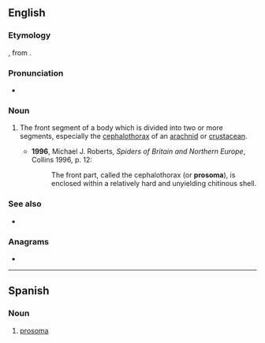 ==English==
{{wikipedia}}

===Etymology===
{{root|en|ine-pro|*per-|*tewh₂-}}
{{prefix|en|pro|t1=front|soma|t2=body}}, from {{uder|en|grc|σῶμα||body}}.

===Pronunciation===
* {{a|UK}} {{IPA|en|/pɹəʊˈsəʊmə/}}

===Noun===
{{en-noun|s|prosomata}}

# {{lb|en|zoology}} The front segment of a body which is divided into two or more segments, especially the [[cephalothorax]] of an [[arachnid]] or [[crustacean]].
#* '''1996''', Michael J. Roberts, ''Spiders of Britain and Northern Europe'', Collins 1996, p. 12:
#*: The front part, called the cephalothorax (or '''prosoma'''), is enclosed within a relatively hard and unyielding chitinous shell.

===See also===
* {{l|en|opisthosoma}}

===Anagrams===
* {{anagrams|en|a=amooprs|poromas}}

----

==Spanish==
{{wikipedia|lang=es}}

===Noun===
{{es-noun|m}}

# {{lb|es|entomology}} [[#English|prosoma]]